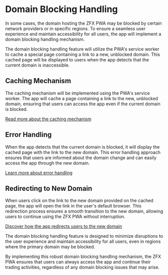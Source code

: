 
# Domain Blocking Handling

In some cases, the domain hosting the ZFX PWA may be blocked by certain network providers or in specific regions. To ensure a seamless user experience and maintain accessibility for all users, the app will implement a domain blocking handling mechanism.

The domain blocking handling feature will utilize the PWA's service worker to cache a special page containing a link to a new, unblocked domain. This cached page will be displayed to users when the app detects that the current domain is inaccessible.

## Caching Mechanism

The caching mechanism will be implemented using the PWA's service worker. The app will cache a page containing a link to the new, unblocked domain, ensuring that users can access the app even if the current domain is blocked.

[Read more about the caching mechanism](/domain-blocking-handling/caching-mechanism)

## Error Handling

When the app detects that the current domain is blocked, it will display the cached page with the link to the new domain. This error handling approach ensures that users are informed about the domain change and can easily access the app through the new domain.

[Learn more about error handling](/domain-blocking-handling/error-handling)

## Redirecting to New Domain

When users click on the link to the new domain provided on the cached page, the app will open the link in the user's default browser. This redirection process ensures a smooth transition to the new domain, allowing users to continue using the ZFX PWA without interruption.

[Discover how the app redirects users to the new domain](/domain-blocking-handling/redirecting-to-new-domain)

<Callout type="info">
The domain blocking handling feature is designed to minimize disruptions to the user experience and maintain accessibility for all users, even in regions where the primary domain may be blocked.
</Callout>

By implementing this robust domain blocking handling mechanism, the ZFX PWA ensures that users can always access the app and continue their trading activities, regardless of any domain blocking issues that may arise.